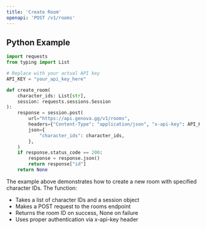 ```yaml
---
title: 'Create Room'
openapi: 'POST /v1/rooms'
---
```


## Python Example

```python
import requests
from typing import List

# Replace with your actual API key
API_KEY = "your_api_key_here"

def create_room(
    character_ids: List[str],
    session: requests.sessions.Session
):
    response = session.post(
        url="https://api.genova.gg/v1/rooms",
        headers={"Content-Type": "application/json", "x-api-key": API_KEY},
        json={
            "character_ids": character_ids,
        },
    )
    if response.status_code == 200:
        response = response.json()
        return response["id"]
    return None
```

The example above demonstrates how to create a new room with specified character IDs. The function:
- Takes a list of character IDs and a session object
- Makes a POST request to the rooms endpoint
- Returns the room ID on success, None on failure
- Uses proper authentication via x-api-key header
